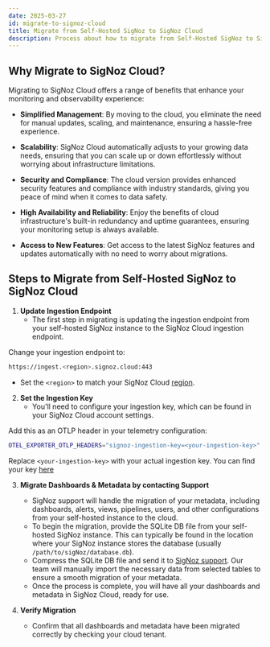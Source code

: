 ```yaml
---
date: 2025-03-27
id: migrate-to-signoz-cloud
title: Migrate from Self-Hosted SigNoz to SigNoz Cloud
description: Process about how to migrate from Self-Hosted SigNoz to SigNoz Cloud
---
```


## Why Migrate to SigNoz Cloud?

Migrating to SigNoz Cloud offers a range of benefits that enhance your monitoring and observability experience:

- **Simplified Management**: By moving to the cloud, you eliminate the need for manual updates, scaling, and maintenance, ensuring a hassle-free experience.

- **Scalability**: SigNoz Cloud automatically adjusts to your growing data needs, ensuring that you can scale up or down effortlessly without worrying about infrastructure limitations.

- **Security and Compliance**: The cloud version provides enhanced security features and compliance with industry standards, giving you peace of mind when it comes to data safety.

- **High Availability and Reliability**: Enjoy the benefits of cloud infrastructure's built-in redundancy and uptime guarantees, ensuring your monitoring setup is always available.

- **Access to New Features**: Get access to the latest SigNoz features and updates automatically with no need to worry about migrations.

## Steps to Migrate from Self-Hosted SigNoz to SigNoz Cloud

1. **Update Ingestion Endpoint**  
   - The first step in migrating is updating the ingestion endpoint from your self-hosted SigNoz instance to the SigNoz Cloud ingestion endpoint.

Change your ingestion endpoint to: 

```bash
https://ingest.<region>.signoz.cloud:443
```
- Set the `<region>` to match your SigNoz Cloud [region](https://signoz.io/docs/ingestion/signoz-cloud/overview/#endpoint).

2. **Set the Ingestion Key**  
   - You'll need to configure your ingestion key, which can be found in your SigNoz Cloud account settings.
 
Add this as an OTLP header in your telemetry configuration:

```bash
OTEL_EXPORTER_OTLP_HEADERS="signoz-ingestion-key=<your-ingestion-key>"
```  
Replace `<your-ingestion-key>` with your actual ingestion key. You can find your key [here](https://signoz.io/docs/ingestion/signoz-cloud/keys/)

3. **Migrate Dashboards & Metadata by contacting Support**  
   - SigNoz support will handle the migration of your metadata, including dashboards, alerts, views, pipelines, users, and other configurations from your 
   self-hosted instance to the cloud.  
   - To begin the migration, provide the SQLite DB file from your self-hosted SigNoz instance. This can typically be found in the location where your SigNoz 
   instance stores the database (usually `/path/to/sigNoz/database.db`).  
   - Compress the SQLite DB file and send it to [SigNoz support](https://signoz.io/support/). Our team will manually import the necessary data from selected 
   tables to ensure a smooth migration of your metadata.  
   - Once the process is complete, you will have all your dashboards and metadata in SigNoz Cloud, ready for use.

4. **Verify Migration**  
   - Confirm that all dashboards and metadata have been migrated correctly by checking your cloud tenant.
